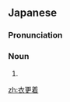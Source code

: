==Japanese==
{{ja-kanjitab|yomi=k|き|さら|き|k3=ぎ|r=y}}

===Pronunciation===
{{ja-pron|きさらぎ|y=k|acc=h|dev=1}}

===Noun===
{{ja-noun|きさらぎ}}

# {{alternative spelling of|如月|lang=ja}}

[[zh:衣更着]]
